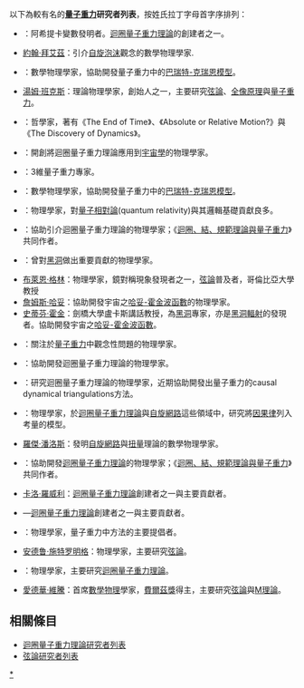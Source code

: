 {{NoteTA|G1=物理學|G2=數學}}
以下為較有名的'''[[量子重力|量子重力]]研究者列表'''，按姓氏拉丁字母首字序排列：
* {{link-en|阿貝·阿希提卡|Abhay Ashtekar}}：阿希提卡變數發明者。[[迴圈量子重力理論|迴圈量子重力理論]]的創建者之一。
* [[約翰·拜艾茲|約翰·拜艾茲]]：引介[[自旋泡沫|自旋泡沫]]觀念的數學物理學家.
* {{link-en|約翰·巴瑞特|John Barrett}}：數學物理學家，協助開發量子重力中的[[巴瑞特-克瑞恩模型|巴瑞特-克瑞恩模型]]。
* [[湯姆·班克斯|湯姆·班克斯]]：理論物理學家，{{link-en|BFSS矩陣理論|BFSS matrix theory}}創始人之一，主要研究[[弦論|弦論]]、[[全像原理|全像原理]]與[[量子重力|量子重力]]。
* {{link-en|朱利安·巴爾伯|Julian Barbour}}：哲學家，著有《The End of Time》、《Absolute or Relative Motion?》與《The Discovery of Dynamics》。
* {{link-en|馬丁·玻久華德|Martin Bojowald}}：開創將迴圈量子重力理論應用到[[宇宙學|宇宙學]]的物理學家。
* {{link-en|史帝夫·卡利普|Steve Carlip}}：3維量子重力專家。 
* {{link-en|路易斯·克瑞恩|Louis Crane}}：數學物理學家，協助開發量子重力中的[[巴瑞特-克瑞恩模型|巴瑞特-克瑞恩模型]]。
* {{link-en|大衛·芬可斯坦|David Finkelstein}}：物理學家，對[[量子相對論|量子相對論]](quantum relativity)與其邏輯基礎貢獻良多。
* {{link-en|羅多佛·甘比尼|Rodolfo Gambini}}：協助引介迴圈量子重力理論的物理學家；《[[迴圈、結、規範理論與量子重力|迴圈、結、規範理論與量子重力]]》共同作者。
* {{link-en|蓋瑞·吉本斯|Gary Gibbons}}：曾對[[黑洞|黑洞]]做出重要貢獻的物理學家。
* [[布萊恩·格林|布萊恩·格林]]：物理學家，鏡對稱現象發現者之一，[[弦論|弦論]]普及者，哥倫比亞大學教授
* [[詹姆斯·哈妥|詹姆斯·哈妥]]：協助開發宇宙之[[哈妥-霍金波函數|哈妥-霍金波函數]]的物理學家。
* [[史蒂芬·霍金|史蒂芬·霍金]]：劍橋大學盧卡斯講話教授，為[[黑洞|黑洞]]專家，亦是[[黑洞輻射|黑洞輻射]]的發現者。協助開發宇宙之[[哈妥-霍金波函數|哈妥-霍金波函數]]。
* {{link-en|克里斯多福·伊閃|Christopher Isham}}：關注於[[量子重力|量子重力]]中觀念性問題的物理學家。
* {{link-en|泰德·賈寇柏森|Ted Jacobson}}：協助開發迴圈量子重力理論的物理學家。
* {{link-en|里內·洛爾|Renate Loll}}：研究迴圈量子重力理論的物理學家，近期協助開發出量子重力的causal dynamical triangulations方法。
* {{link-en|佛提尼·瑪可波羅卡拉瑪拉|Fotini Markopoulou-Kalamara}}：物理學家，於[[迴圈量子重力理論|迴圈量子重力理論]]與[[自旋網路|自旋網路]]這些領域中，研究將[[因果律|因果律]]列入考量的模型。
* [[羅傑·潘洛斯|羅傑·潘洛斯]]：發明[[自旋網路|自旋網路]]與[[扭量|扭量]]理論的數學物理學家。
* {{link-en|候爾黑·普林|Jorge Pullin}}：協助開發[[迴圈量子重力理論|迴圈量子重力理論]]的物理學家；《[[迴圈、結、規範理論與量子重力|迴圈、結、規範理論與量子重力]]》共同作者。
* [[卡洛·羅威利|卡洛·羅威利]]：[[迴圈量子重力理論|迴圈量子重力理論]]創建者之一與主要貢獻者。 
* {{link-en|李·施莫林|Lee Smolin}}—[[迴圈量子重力理論|迴圈量子重力理論]]創建者之一與主要貢獻者。 
* {{link-en|拉菲爾·索爾金|Rafael Sorkin}}：物理學家，量子重力中{{link-en|因果集|causal set}}方法的主要提倡者。
* [[安德鲁·施特罗明格|安德鲁·施特罗明格]]：物理學家，主要研究[[弦論|弦論]]。
* {{link-en|湯瑪斯·帖曼|Thomas Thiemann}}：物理學家，主要研究[[迴圈量子重力理論|迴圈量子重力理論]]。
* [[愛德華·維騰|愛德華·維騰]]：首席[[數學物理|數學物理]]學家，[[費爾茲獎|費爾茲獎]]得主，主要研究[[弦論|弦論]]與[[M理論|M理論]]。

== 相關條目 == 
* [[迴圈量子重力理論研究者列表|迴圈量子重力理論研究者列表]]
* [[弦論研究者列表|弦論研究者列表]]

{{量子重力}}
[[Category:量子重力研究者|*]]